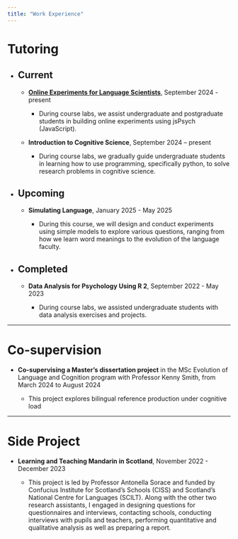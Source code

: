 ```yaml
---
title: "Work Experience"
---
```


<h1>Tutoring</h1>

-   <h2>Current</h2>

    -   <p><strong>[Online Experiments for Language Scientists](https://kennysmithed.github.io/oels2024/)</strong>, September 2024 - present</p>

        -   <p>During course labs, we assist undergraduate and postgraduate students in building online experiments using jsPsych (JavaScript).</p>

    -   <p><strong>Introduction to Cognitive Science</strong>, September 2024 – present</p>

        -   <p>During course labs, we gradually guide undergraduate students in learning how to use programming, specifically python, to solve research problems in cognitive science.</p>
        
-   <h2>Upcoming</h2>

    -   <p><strong>Simulating Language</strong>, January 2025 - May 2025</p>

        -   <p>During this course, we will design and conduct experiments using simple models to explore various questions, ranging from how we learn word meanings to the evolution of the language faculty.</p>

-   <h2>Completed</h2>

    -   <p><strong>Data Analysis for Psychology Using R 2</strong>, September 2022 - May 2023</p>

        -   <p>

            During course labs, we assisted undergraduate students with data analysis exercises and projects.

------------------------------------------------------------------------

<h1>Co-supervision</h1>

-   <p><strong>Co-supervising a Master's dissertation project</strong> in the MSc Evolution of Language and Cognition program with Professor Kenny Smith, from March 2024 to August 2024</p>

    -   <p>This project explores bilingual reference production under cognitive load</p>

------------------------------------------------------------------------

<h1>Side Project</h1>

-   <p><strong>Learning and Teaching Mandarin in Scotland</strong>, November 2022 - December 2023</p>

    -   <p>This project is led by Professor Antonella Sorace and funded by Confucius Institute for Scotland's Schools (CISS) and Scotland's National Centre for Languages (SCILT). Along with the other two research assistants, I engaged in designing questions for questionnaires and interviews, contacting schools, conducting interviews with pupils and teachers, performing quantitative and qualitative analysis as well as preparing a report.</p>

<br>
